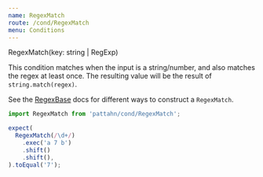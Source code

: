 ```yaml
---
name: RegexMatch
route: /cond/RegexMatch
menu: Conditions
---
```



<CondType>RegexMatch(key: string | RegExp)</CondType>

This condition matches when the input is a string/number, and also matches the regex
at least once. The resulting value will be the result of `string.match(regex)`.

See the [RegexBase] docs for different ways to construct a `RegexMatch`.

[regexbase]: /cond/RegexBase

```js
import RegexMatch from 'pattahn/cond/RegexMatch';

expect(
  RegexMatch(/\d+/)
    .exec('a 7 b')
    .shift()
    .shift(),
).toEqual('7');
```
